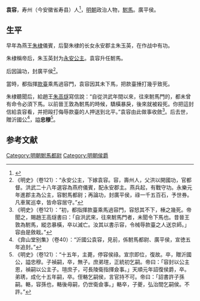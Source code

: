 '''袁容'''，寿州（今安徽省寿县）人<ref>{{Cite web |url=https://zh.wikisource.org/wiki/%E6%98%8E%E5%8F%B2/%E5%8D%B7121#%E6%88%90%E7%A5%96%E4%BA%94%E5%A5%B3 |title=根据《明史》卷一百二十一.列傳第九.公主记载，袁容是寿州人。 |access-date=2021-01-15 |archive-date=2021-01-21 |archive-url=https://web.archive.org/web/20210121040344/https://zh.wikisource.org/wiki/%E6%98%8E%E5%8F%B2/%E5%8D%B7121#%E6%88%90%E7%A5%96%E4%BA%94%E5%A5%B3 |dead-url=no }}</ref>，[[明朝|明朝]]政治人物，[[駙馬|駙馬]]。廣平侯。

==生平==

早年為燕王[[朱棣|朱棣]]儀賓，后娶朱棣的长女永安郡主朱玉英，在作战中有功。

朱棣稱帝后，朱玉英封为[[永安公主_(明成祖)|永安公主]]。袁容升任駙馬。

后因論功，封廣平侯<ref>《明史》（卷121）：“永安公主，下嫁袁容。容，壽州人，父洪以開國功，官都督。洪武二十八年選容為燕府儀賓，配永安郡主。燕兵起，有戰守功。永樂元年進郡主為公主，容駙馬都尉；再論功，封廣平侯，祿一千五百石，予世券。凡車駕巡幸，皆命容居守。”</ref>。

當時，都指揮[[款臺|款臺]]乘馬過容門，袁容因其未下馬，把款臺捶打幾乎致死。

朱棣聽聞后，給趙王[[朱高燧|朱高燧]]寫信說：“自從洪武年間以來，往來駙馬門的，都未曾有命令必須下馬。以前晉王敦為駙馬的時候，驕橫暴戾，後來就被殺死。你把這封信給袁容看，并把毆打侮辱款臺的人押送到北平。”袁容由此做事收斂<ref>《明史》（卷121）：“初，都指揮款臺乘馬過容門，容怒其不下，棰之幾死。帝聞之，賜趙王高燧書曰：「自洪武來，往來駙馬門者，未聞令下馬也。昔晉王敦為駙馬，縱恣暴橫，卒以滅亡。汝其以書示容，令械辱款臺之人送京師。」容由是斂戢。”</ref>。后去世，贈沂國公<ref>《弇山堂别集》（卷40）：“沂國公袁容，見前，係駙馬都尉、廣平侯，宣徳五年追封。”</ref>，謚'''忠穆'''<ref>《明史》（卷121）：“十五年，主薨，停容侯祿。宣宗即位，復故。卒，贈沂國公，謚忠穆。子禎嗣，卒，無子。庶弟瑄，正統初乞嗣。帝曰：「容封以公主恩，禎嗣以公主子。瑄庶子，可長陵衛指揮僉事。」天順元年詔復侯爵，卒。弟琇，成化十五年嗣，卒。侄輅乞嗣侯，言官持不可。帝曰：「詔書許子孫嗣。輅，容孫也，輅後毋嗣，仍世衛僉事。」輅卒，子夔，弘治間乞嗣侯。不許。”</ref>。

==参考文献==
<div class="references-small">
<references></references>
</div>

{{明朝人物小作品}}
[[Category:明朝駙馬都尉|Category:明朝駙馬都尉]]
[[Category:明朝侯爵|Category:明朝侯爵]]